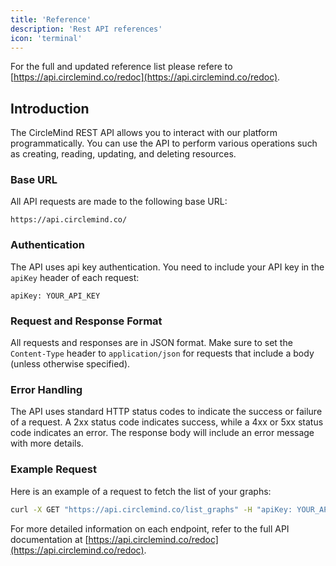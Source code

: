 ```yaml
---
title: 'Reference'
description: 'Rest API references'
icon: 'terminal'
---
```


For the full and updated reference list please refere to [https://api.circlemind.co/redoc](https://api.circlemind.co/redoc).

## Introduction

The CircleMind REST API allows you to interact with our platform programmatically. You can use the API to perform various operations such as creating, reading, updating, and deleting resources.

### Base URL

All API requests are made to the following base URL:

```
https://api.circlemind.co/
```

### Authentication

The API uses api key authentication. You need to include your API key in the `apiKey` header of each request:

```
apiKey: YOUR_API_KEY
```

### Request and Response Format

All requests and responses are in JSON format. Make sure to set the `Content-Type` header to `application/json` for requests that include a body (unless otherwise specified).

### Error Handling

The API uses standard HTTP status codes to indicate the success or failure of a request. A 2xx status code indicates success, while a 4xx or 5xx status code indicates an error. The response body will include an error message with more details.

### Example Request

Here is an example of a request to fetch the list of your graphs:

```bash
curl -X GET "https://api.circlemind.co/list_graphs" -H "apiKey: YOUR_API_KEY"
```

For more detailed information on each endpoint, refer to the full API documentation at [https://api.circlemind.co/redoc](https://api.circlemind.co/redoc).